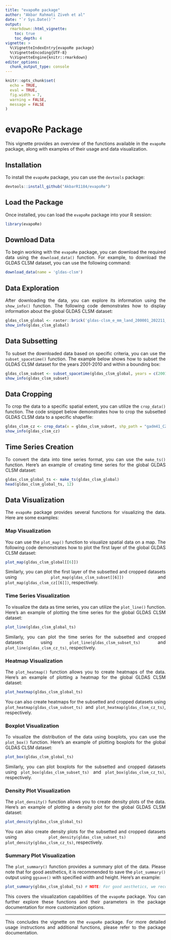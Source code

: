 ```yaml
---
title: "evapoRe package"
author: "Akbar Rahmati Ziveh et al"
date: "`r Sys.Date()`"
output: 
  rmarkdown::html_vignette:
    toc: true
    toc_depth: 4
vignette: >
  %\VignetteIndexEntry{evapoRe package}
  %\VignetteEncoding{UTF-8}
  %\VignetteEngine{knitr::rmarkdown}
editor_options: 
  chunk_output_type: console
---
```


<style>
body {
text-align: justify}
</style>

```r
knitr::opts_chunk$set(
  echo = TRUE,
  eval = TRUE,
  fig.width = 7,
  warning = FALSE,
  message = FALSE
)
```

# evapoRe Package

This vignette provides an overview of the functions available in the `evapoRe` package, along with examples of their usage and data visualization.

## Installation

To install the `evapoRe` package, you can use the `devtools` package:

```r
devtools::install_github("AkbarR1184/evapoRe")
```

## Load the Package

Once installed, you can load the `evapoRe` package into your R session:

```r
library(evapoRe)
```

## Download Data

To begin working with the `evapoRe` package, you can download the required data using the `download_data()` function. For example, to download the GLDAS CLSM dataset, you can use the following command:

```r
download_data(name = 'gldas-clsm')
```

## Data Exploration

After downloading the data, you can explore its information using the `show_info()` function. The following code demonstrates how to display information about the global GLDAS CLSM dataset:

```r
gldas_clsm_global <- raster::brick('gldas-clsm_e_mm_land_200001_202211_025_monthly.nc')
show_info(gldas_clsm_global)
```

## Data Subsetting

To subset the downloaded data based on specific criteria, you can use the `subset_spacetime()` function. The example below shows how to subset the GLDAS CLSM dataset for the years 2001-2010 and within a bounding box:

```r
gldas_clsm_subset <- subset_spacetime(gldas_clsm_global, years = c(2001, 2010), bbox = c(2,28,42,58))
show_info(gldas_clsm_subset)
```

## Data Cropping

To crop the data to a specific spatial extent, you can utilize the `crop_data()` function. The code snippet below demonstrates how to crop the subsetted GLDAS CLSM data to a specific shapefile:

```r
gldas_clsm_cz <- crop_data(x = gldas_clsm_subset, shp_path = "gadm41_CZE_0.shp")
show_info(gldas_clsm_cz)
```

## Time Series Creation

To convert the data into time series format, you can use the `make_ts()` function. Here's an example of creating time series for the global GLDAS CLSM dataset:

```r
gldas_clsm_global_ts <- make_ts(gldas_clsm_global)
head(gldas_clsm_global_ts, 12)
```

## Data Visualization



The `evapoRe` package provides several functions for visualizing the data. Here are some examples:

### Map Visualization

You can use the `plot_map()` function to visualize spatial data on a map. The following code demonstrates how to plot the first layer of the global GLDAS CLSM dataset:

```r
plot_map(gldas_clsm_global[[6]])
```

Similarly, you can plot the first layer of the subsetted and cropped datasets using `plot_map(gldas_clsm_subset[[6]])` and `plot_map(gldas_clsm_cz[[6]])`, respectively.

### Time Series Visualization

To visualize the data as time series, you can utilize the `plot_line()` function. Here's an example of plotting the time series for the global GLDAS CLSM dataset:

```r
plot_line(gldas_clsm_global_ts)
```

Similarly, you can plot the time series for the subsetted and cropped datasets using `plot_line(gldas_clsm_subset_ts)` and `plot_line(gldas_clsm_cz_ts)`, respectively.

### Heatmap Visualization

The `plot_heatmap()` function allows you to create heatmaps of the data. Here's an example of plotting a heatmap for the global GLDAS CLSM dataset:

```r
plot_heatmap(gldas_clsm_global_ts)
```

You can also create heatmaps for the subsetted and cropped datasets using `plot_heatmap(gldas_clsm_subset_ts)` and `plot_heatmap(gldas_clsm_cz_ts)`, respectively.

### Boxplot Visualization

To visualize the distribution of the data using boxplots, you can use the `plot_box()` function. Here's an example of plotting boxplots for the global GLDAS CLSM dataset:

```r
plot_box(gldas_clsm_global_ts)
```

Similarly, you can plot boxplots for the subsetted and cropped datasets using `plot_box(gldas_clsm_subset_ts)` and `plot_box(gldas_clsm_cz_ts)`, respectively.

### Density Plot Visualization

The `plot_density()` function allows you to create density plots of the data. Here's an example of plotting a density plot for the global GLDAS CLSM dataset:

```r
plot_density(gldas_clsm_global_ts)
```

You can also create density plots for the subsetted and cropped datasets using `plot_density(gldas_clsm_subset_ts)` and `plot_density(gldas_clsm_cz_ts)`, respectively.

### Summary Plot Visualization

The `plot_summary()` function provides a summary plot of the data. Please note that for good aesthetics, it is recommended to save the `plot_summary()` output using `ggsave()` with specified width and height. Here's an example:

```r
plot_summary(gldas_clsm_global_ts) # NOTE: For good aesthetics, we recommend saving plot_summary with ggsave(<filename>, <plot>, width = 16.3, height = 15.03).
```

This covers the visualization capabilities of the `evapoRe` package. You can further explore these functions and their parameters in the package documentation for more customization options.

---

This concludes the vignette on the `evapoRe` package. For more detailed usage instructions and additional functions, please refer to the package documentation.